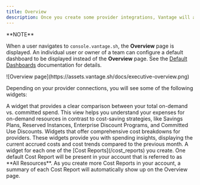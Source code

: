 ```yaml
---
title: Overview
description: Once you create some provider integrations, Vantage will automatically begin ingesting billing information for your account. The default landing page in the Vantage console is the **Overview** page. This page serves as an executive-level summary, providing a comprehensive snapshot of the cost metrics that matter most to you. Review widgets on the Overview page for high-level cost summaries.
---
```



<Info>
**NOTE**

When a user navigates to `console.vantage.sh`, the **Overview** page is displayed. An individual user or owner of a team can configure a default dashboard to be displayed instead of the **Overview** page. See the [Default Dashboards](/dashboards#default-dashboard) documentation for details.
</Info>

<Frame>
![Overview page](https://assets.vantage.sh/docs/executive-overview.png)
</Frame>

Depending on your provider connections, you will see some of the following widgets:

<Tabs>
    <Tab title="Savings Plan Coverage">
    A widget that provides a clear comparison between your total on-demand vs. committed spend. This view helps you understand your expenses for on-demand resources in contrast to cost-saving strategies, like Savings Plans, Reserved Instances, Enterprise Discount Programs, and Committed Use Discounts.
    </Tab>
    <Tab title="Provider Summaries">
    Widgets that offer comprehensive cost breakdowns for providers. These widgets provide you with spending insights, displaying the current accrued costs and cost trends compared to the previous month.
    </Tab>
    <Tab title="Cost Reports">
    A widget for each one of the [Cost Reports](/cost_reports) you create. One default Cost Report will be present in your account that is referred to as **All Resources**. As you create more Cost Reports in your account, a summary of each Cost Report will automatically show up on the Overview page.
    </Tab>
</Tabs>

